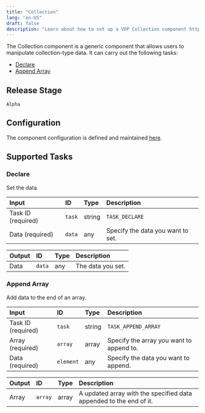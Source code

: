 ```yaml
---
title: "Collection"
lang: "en-US"
draft: false
description: "Learn about how to set up a VDP Collection component https://github.com/instill-ai/instill-core"
---
```


The Collection component is a generic component that allows users to manipulate collection-type data.
It can carry out the following tasks:

- [Declare](#declare)
- [Append Array](#append-array)



## Release Stage

`Alpha`



## Configuration

The component configuration is defined and maintained [here](https://github.com/instill-ai/component/blob/main/generic/collection/v0/config/definition.json).







## Supported Tasks

### Declare

Set the data.


| Input | ID | Type | Description |
| :--- | :--- | :--- | :--- |
| Task ID (required) | `task` | string | `TASK_DECLARE` |
| Data (required) | `data` | any | Specify the data you want to set. |









| Output | ID | Type | Description |
| :--- | :--- | :--- | :--- |
| Data | `data` | any | The data you set. |









### Append Array

Add data to the end of an array.


| Input | ID | Type | Description |
| :--- | :--- | :--- | :--- |
| Task ID (required) | `task` | string | `TASK_APPEND_ARRAY` |
| Array (required) | `array` | array | Specify the array you want to append to. |
| Data (required) | `element` | any | Specify the data you want to append. |









| Output | ID | Type | Description |
| :--- | :--- | :--- | :--- |
| Array | `array` | array | A updated array with the specified data appended to the end of it. |










